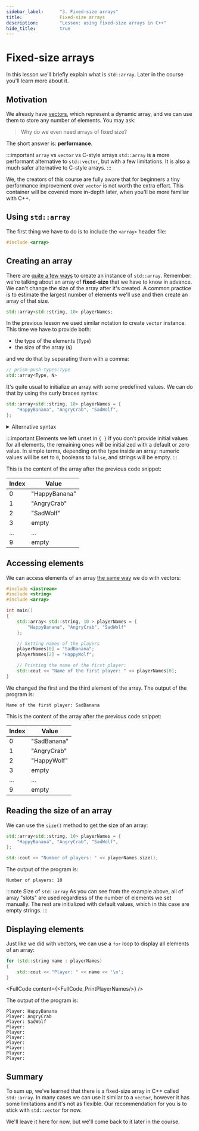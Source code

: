 ```yaml
---
sidebar_label:		"3. Fixed-size arrays"
title:				Fixed-size arrays
description:		"Lesson: using fixed-size arrays in C++"
hide_title:			true
---
```


<!-- Components -->


<!-- Presets -->

<!-- Codes -->

# Fixed-size arrays

In this lesson we'll briefly explain what is `std::array`. Later in the course you'll learn more about it.

## Motivation

We already have [vectors](/docs/std/containers/arrays/vector/), which represent a dynamic array, and we can use them to store any
number of elements. You may ask:

> Why do we even need arrays of fixed size?

The short answer is: **performance**.

:::important `array` vs `vector` vs C-style arrays
`std::array` is a more performant alternative to `std::vector`, but with a few limitations. It is also a much safer alternative to C-style arrays.
:::

We, the creators of this course are fully aware that for beginners a tiny performance improvement over `vector` is not worth the extra effort.
This container will be covered more in-depth later, when you'll be more familiar with C++.

## Using `std::array`

The first thing we have to do is to include the `<array>` header file:

```cpp
#include <array>
```

## Creating an array

There are [quite a few ways](/docs/std/containers/arrays/array/#example-usage) to create an instance of `std::array`.
Remember: we're talking about an array of **fixed-size** that we have to know in advance. We can't change the size of the array after it's created.
A common practice is to estimate the largest number of elements we'll use and then create an array of that size.

```cpp title="Allow up to 10 players in our game"
std::array<std::string, 10> playerNames;
```

In the previous lesson we used similar notation to create `vector` instance. This time we have to provide both:

- the type of the elements (`Type`)
- the size of the array (`N`)

and we do that by separating them with a comma:

```cpp
// prism-push-types:Type
std::array<Type, N>
```

It's quite usual to initialize an array with some predefined values. We can do that by using the curly braces syntax:

```cpp title="Allow up to 10 players, provide three initial names"
std::array<std::string, 10> playerNames = {
	"HappyBanana", "AngryCrab", "SadWolf",
};
```

<details>
<summary>Alternative syntax</summary>
<div>

You can omit the `=` between the `playerNames` and the curly braces then wrap the list of elements
in an additional `{}` to achieve the same result:

```cpp
std::array<std::string, 10> playerNames {{
	"HappyBanana", "AngryCrab", "SadWolf",
}};
```

</div>
</details>

:::important Elements we left unset in `{ }`
If you don't provide initial values for all elements, the remaining ones will be initialized with a default or zero value.
In simple terms, depending on the type inside an array: numeric values will be set to `0`, booleans to `false`, and strings will be empty.
:::

This is the content of the array after the previous code snippet:

| Index | Value |
| ----- | ----- |
| 0 | "HappyBanana" |
| 1 | "AngryCrab" |
| 2 | "SadWolf" |
| 3 | empty |
| ... | ... |
| 9 | empty |

## Accessing elements

We can access elements of an array [the same way](../dynamic-arrays/#accessing-elements) we do with vectors:

```cpp title="Display the first player's name"
#include <iostream>
#include <string>
#include <array>

int main()
{
    std::array< std::string, 10 > playerNames = {
		"HappyBanana", "AngryCrab", "SadWolf"
	};

    // Setting names of the players
    playerNames[0] = "SadBanana";
    playerNames[2] = "HappyWolf";

    // Printing the name of the first player:
    std::cout << "Name of the first player: " << playerNames[0];
}
```

We changed the first and the third element of the array. The output of the program is:

```console
Name of the first player: SadBanana
```

This is the content of the array after the previous code snippet:

| Index | Value |
| ----- | ----- |
| 0 | "SadBanana" |
| 1 | "AngryCrab" |
| 2 | "HappyWolf" |
| 3 | empty |
| ... | ... |
| 9 | empty |

## Reading the size of an array

We can use the `size()` method to get the size of an array:

```cpp
std::array<std::string, 10> playerNames = {
	"HappyBanana", "AngryCrab", "SadWolf",
};

std::cout << "Number of players: " << playerNames.size();
```

The output of the program is:

```console
Number of players: 10
```

:::note Size of `std::array`
As you can see from the example above, all of array "slots" are used regardless of the number of elements we set manually.
The rest are initialized with default values, which in this case are empty strings.
:::

## Displaying elements

Just like we did with vectors, we can use a `for` loop to display all elements of an array:

```cpp title="Display all player names"
for (std::string name : playerNames)
{
	std::cout << "Player: " << name << '\n';
}
```

<FullCode content={<FullCode_PrintPlayerNames/>} />

The output of the program is:

```console
Player: HappyBanana
Player: AngryCrab
Player: SadWolf
Player:
Player:
Player:
Player:
Player:
Player:
Player:
```

## Summary

To sum up, we've learned that there is a fixed-size array in C++ called `std::array`. In many cases we can use it similar to
a `vector`, however it has some limitations and it's not as flexible. Our recommendation for you is to stick with `std::vector`
for now.

We'll leave it here for now, but we'll come back to it later in the course.